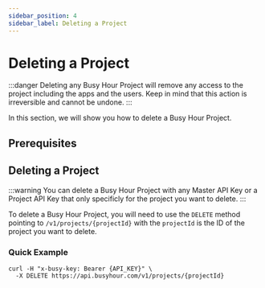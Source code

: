 ```yaml
---
sidebar_position: 4
sidebar_label: Deleting a Project
---
```



# Deleting a Project

:::danger
Deleting any Busy Hour Project will remove any access to the project including the apps and the users. Keep in mind that this action is irreversible and cannot be undone.
:::

In this section, we will show you how to delete a Busy Hour Project.

## Prerequisites

<Prerequisites />

## Deleting a Project

:::warning
You can delete a Busy Hour Project with any Master API Key or a Project API Key that only specificly for the project you want to delete.
:::

To delete a Busy Hour Project, you will need to use the `DELETE` method pointing to `/v1/projects/{projectId}` with the `projectId` is the ID of the project you want to delete.

### Quick Example

```curl
curl -H "x-busy-key: Bearer {API_KEY}" \
  -X DELETE https://api.busyhour.com/v1/projects/{projectId}
```
